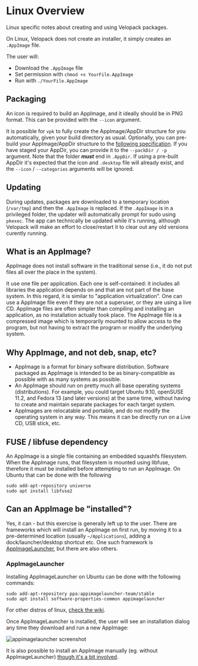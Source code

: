# Linux Overview
<AppliesTo nix />
Linux specific notes about creating and using Velopack packages.

On Linux, Velopack does not create an installer, it simply creates an `.AppImage` file. 

The user will:
- Download the `.AppImage` file
- Set permission with `chmod +x YourFile.AppImage`
- Run with `./YourFile.AppImage`

## Packaging
An icon is required to build an AppImage, and it ideally should be in PNG format. This can be provided with the `--icon` argument.

It is possible for `vpk` to fully create the AppImage/AppDir structure for you automatically, given your build directory as usual. 
Optionally, you can pre-build your AppImage/AppDir structure to the [following specification](https://github.com/AppImage/AppImageKit/wiki/AppDir).
If you have staged your AppDir, you can provide it to the `--packDir / -p` argument. Note that the folder ***must*** end in `.AppDir`. 
If using a pre-built AppDir it's expected that the icon and `.desktop` file will already exist, and the `--icon` / `--categories` arguments will be ignored.

## Updating
During updates, packages are downloaded to a temporary location (`/var/tmp`) and then the `.AppImage` is replaced. 
If the `.AppImage` is in a privileged folder, the updater will automatically prompt for sudo using `pkexec`.
The app can technically be updated while it's running, although Velopack will make an effort to close/restart it to clear out any old versions curently running.

## What is an AppImage?
AppImage does not install software in the traditional sense (i.e., it do not put files all over the place in the system).

It use one file per application. Each one is self-contained: it includes all libraries the application depends on and that are not part of the base system. 
In this regard, it is similar to "application virtualization". 
One can use a AppImage file even if they are not a superuser, or they are using a live CD. 
AppImage files are often simpler than compiling and installing an application, as no installation actually took place. 
The AppImage file is a compressed image which is temporarily mounted to allow access to the program, but not having to extract the program or modify the underlying system.

## Why AppImage, and not deb, snap, etc?
- AppImage is a format for binary software distribution. Software packaged as AppImage is intended to be as binary-compatible as possible with as many systems as possible. 
- An AppImage should run on pretty much all base operating systems (distributions). For example, you could target Ubuntu 9.10, openSUSE 11.2, and Fedora 13 (and later versions) at the same time, without having to create and maintain separate packages for each target system.
- AppImages are relocatable and portable, and do not modify the operating system in any way. This means it can be directly run on a Live CD, USB stick, etc. 

## FUSE / libfuse dependency
An AppImage is a single file containing an embedded squashfs filesystem. When the AppImage runs, that filesystem is mounted using libfuse, therefore it must be installed
before attempting to run an AppImage. On Ubuntu that can be done with the following

```
sudo add-apt-repository universe
sudo apt install libfuse2
```

## Can an AppImage be "installed"?
Yes, it can - but this exercise is generally left up to the user. There are frameworks which will install an AppImage on first run, by moving it to a pre-determined location (usually `~/Applications`), adding a dock/launcher/desktop shortcut etc. 
One such framework is [AppImageLauncher](https://github.com/TheAssassin/AppImageLauncher), but there are also others.

### AppImageLauncher
Installing AppImageLauncher on Ubuntu can be done with the following commands:

```
sudo add-apt-repository ppa:appimagelauncher-team/stable
sudo apt install software-properties-common appimagelauncher
```

For other distros of linux, [check the wiki](https://github.com/TheAssassin/AppImageLauncher/wiki).

Once AppImageLauncher is installed, the user will see an installation dialog any time they download and run a new AppImage:

![appimagelauncher screenshot](appimagelauncher.png)

It is also possible to install an AppImage manually (eg. without AppImageLauncher) [though it's a bit involved](https://askubuntu.com/a/1311653/15694).